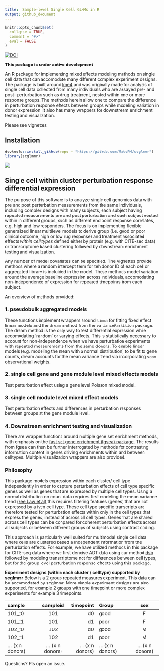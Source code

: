 ```yaml
---
title:  Sample-level Single Cell GLMMs in R
output: github_document
---
```


<!-- README.md is generated from README.Rmd. Please edit that file -->

```r
knitr::opts_chunk$set(
  collapse = TRUE,
  comment = "#>", 
  eval = FALSE
)
```

[![DOI](https://zenodo.org/badge/330215343.svg)](https://zenodo.org/badge/latestdoi/330215343)

**This package is under active development**

An R package for implementing mixed effects modeling methods on single cell data that can accomodate many different complex experiment designs. The package is built around [lme4](https://www.jstatsoft.org/article/view/v067i01) and was originally made for analysis of single cell data collected from many individuals who are assayed pre- and post- perturbation such as drug treatment, nested within one or more response groups. The methods herein allow one to compare the difference in perturbation response effects between groups while modeling variation in donor expression. It also has many wrappers for downstream enrichment testing and visualization.  

Please see vignettes

## Installation  
```r
devtools::install_github(repo = "https://github.com/MattPM/scglmmr")
library(scglmmr)
```

<img src="man/figures/scglmmr.overview.png" />  


## Single cell within cluster perturbation response differential expression 

The purpose of this software is to analyze single cell genomics data with pre and post perturbation measurements from the same individuals, including complex designs with many subjects, each subject having repeated measurements pre and post perturbation and each subject nested within in different groups, such as different end point response correlates, e.g. high and low responders. The focus is on implementing flexible generalized linear multilevel models to derive group (i.e. good or poor clinical outcome, high or low rug response) and treatment associated effects *within cell types* defined either by protein (e.g. with CITE-seq data) or transcriptome based clustering followed by downstream enrichment testing and visualization. 

Any number of model covariates can be specified. The vignettes provide methods where a random intercept term for teh donor ID of each cell or aggregated library is incluided in the model. These methods model variation around the average baseline expression across individuals, accomodating  non-independence of expression for repeated timepoints from each subject. 

An overview of methods provided: 

### 1. pseudobulk aggregated models  
These functions implement wrappers around `limma` for fitting fixed effect linear models and the `dream` method from the `variancePartition` package. The dream method is the only way to test differential expression while accomodating 'random' or varying effects. This is statistically necessary to account for non-independence when we have perturbation experiments with repeated measurements from the same donors. To enable linear models (e.g. modeling the mean with a normal distribution) to be fit to gene counts, dream accounts for the mean variance trend via incorporating `voom` observational weights. 

### 2. single cell gene and gene module level mixed effects models
Test perturbation effect using a gene level Poisson mixed model.

### 3. single cell module level mixed effect models    
Test perturbation effects and differences in perturbation responses between groups at the gene module level. 

### 4. Downstream enrichment testing and visualization
There are wrapper functions around multiple gene set enrichment methods, with emphasis on the [fast set gene enrichment (fgsea) package](https://www.biorxiv.org/content/10.1101/060012v2#disqus_thread). The results from fgsea can then be further interrogated by methods for contrasting information content in genes driving enrichments within and between celltypes. Multiple visualization wrappers are also provided.

### Philosophy 
This package models expression within each cluster/ cell type independently in order to capture perturbation effects of cell type specific genes as well as genes that are expressed by multiple cell types. Using a normal distribution on count data requires first modeling the mean variance trend [(see Law et al)](https://genomebiology.biomedcentral.com/articles/10.1186/gb-2014-15-2-r29) this requires filtering features (genes) that are not expressed by a iven cell type. These cell type specific transcripts are therefore tested for perturbation effects within only in the cell types that express the genes, instead of across all cell types. Genes that are shared across cell types can be conpared for coherent perturbation effects across all subjects or between different groups of subjects using contrast coding.  

This approach is particularly well suited for multimodal single cell data where cells are clustered based a independent information from the perturbation effects. For example, we have utilized methods in this package for CITE-seq data where we first denoise ADT data using our method [dsb](https://github.com/niaid/dsb) followed by modeling transcriptome not for differences between cell types, but for the group level perturbation response effects using this package. 

**Experiment designs (within each cluster / celltype) supported by scglmmr**
Below is a 2 group repeated measures experiment. This data can be accomodated by scglmmr. More simple experiment designs are also supported, for example 2 groups with one timepoint or more complex experiments for example 3 timepoints. 

| sample        | sampleid      | timepoint    |   Group        | sex            
| :------------- | :----------: | -----------: | :------------- | :----------: | 
|  101_t0     | 101           | d0           |  good            | F            | 
|  101_t1     | 101           | d1           |  poor           | F            | 
|  102_t0     | 102           | d0           |  good            | M           | 
|  102_t1     | 102           | d1           |  poor           | M             | 
|  ... (x n donors)    | ... (x n donors)           | ... (x n donors)           |  ... (x n donors)           | ... (x n donors)             | 



<!-- badges: start -->
<!-- badges: end -->

Questions?
Pls open an issue. 
